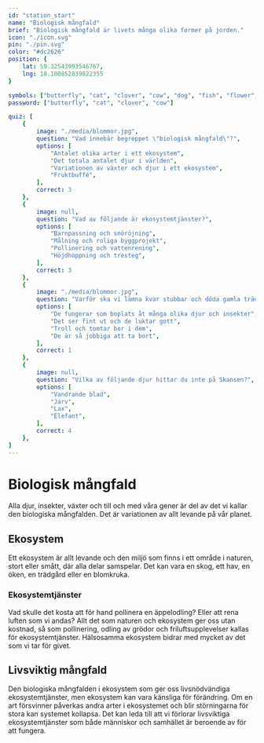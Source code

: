 ```yaml
---
id: "station_start"
name: "Biologisk mångfald"
brief: "Biologisk mångfald är livets många olika former på jorden."
icon: "./icon.svg"
pin: "./pin.svg"
color: "#dc2626"
position: {
    lat: 59.32543993546767,
    lng: 18.100852839822355
}

symbols: ["butterfly", "cat", "clover", "cow", "dog", "fish", "flower", "fox", "frog"]
password: ["butterfly", "cat", "clover", "cow"]

quiz: [
    {
        image: "./media/blommor.jpg",
        question: "Vad innebär begreppet \"biologisk mångfald\"?",
        options: [
            "Antalet olika arter i ett ekosystem",
            "Det totala antalet djur i världen",
            "Variationen av växter och djur i ett ekosystem",
            "Fruktbuffé",
        ],
        correct: 3
    },
    {
        image: null,
        question: "Vad av följande är ekosystemtjänster?",
        options: [
            "Barnpassning och snöröjning",
            "Målning och roliga byggprojekt",
            "Pollinering och vattenrening",
            "Höjdhoppning och tresteg",
        ],
        correct: 3
    },
    {
        image: "./media/blommor.jpg",
        question: "Varför ska vi lämna kvar stubbar och döda gamla träd när vi avverkar skog?",
        options: [
            "De fungerar som boplats åt många olika djur och insekter",
            "Det ser fint ut och de luktar gott",
            "Troll och tomtar bor i dem",
            "De är så jobbiga att ta bort",
        ],
        correct: 1
    },
    {
        image: null,
        question: "Vilka av följande djur hittar du inte på Skansen?",
        options: [
            "Vandrande blad",
            "Järv",
            "Lax",
            "Elefant",
        ],
        correct: 4
    },
]
---
```



# Biologisk mångfald

Alla djur, insekter, växter och till och med våra gener är del av det vi kallar den biologiska mångfalden. Det är variationen av allt levande på vår planet.

## Ekosystem

Ett ekosystem är allt levande och den miljö som finns i ett område i naturen, stort eller smått, där alla delar samspelar. Det kan vara en skog, ett hav, en öken, en trädgård eller en blomkruka.


### Ekosystemtjänster

Vad skulle det kosta att för hand pollinera en äppelodling? Eller att rena luften som vi andas? Allt det som naturen och ekosystem ger oss utan kostnad, så som pollinering, odling av grödor och friluftsupplevelser kallas för ekosystemtjänster. Hälsosamma ekosystem bidrar med mycket av det som vi tar för givet.


## Livsviktig mångfald

Den biologiska mångfalden i ekosystem som ger oss livsnödvändiga ekosystemtjänster, men ekosystem kan vara känsliga för förändring. Om en art försvinner påverkas andra arter i ekosystemet och blir störningarna för stora kan systemet kollapsa. Det kan leda till  att vi förlorar livsviktiga ekosystemtjänster som både människor och samhället är beroende av för att fungera.
